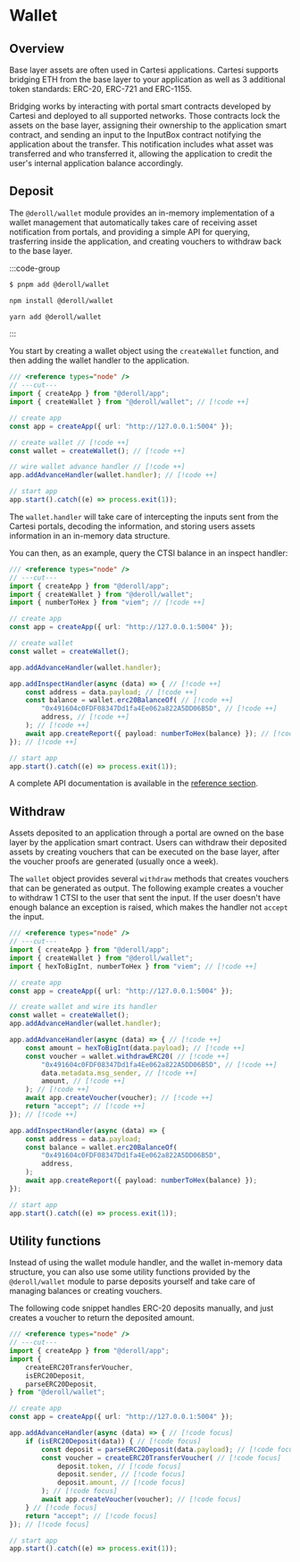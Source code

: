 # Wallet

## Overview

Base layer assets are often used in Cartesi applications.
Cartesi supports bridging ETH from the base layer to your application as well as 3 additional token standards: ERC-20, ERC-721 and ERC-1155.

Bridging works by interacting with portal smart contracts developed by Cartesi and deployed to all supported networks.
Those contracts lock the assets on the base layer, assigning their ownership to the application smart contract, and sending an input to the InputBox contract notifying the application about the transfer.
This notification includes what asset was transferred and who transferred it, allowing the application to credit the user's internal application balance accordingly.

## Deposit

The `@deroll/wallet` module provides an in-memory implementation of a wallet management that automatically takes care of receiving asset notification from portals, and providing a simple API for querying, trasferring inside the application, and creating vouchers to withdraw back to the base layer.

:::code-group
```bash [pnpm]
$ pnpm add @deroll/wallet
```
```bash [npm]
npm install @deroll/wallet
```
```bash [yarn]
yarn add @deroll/wallet
```
:::

You start by creating a wallet object using the `createWallet` function, and then adding the wallet handler to the application.

```ts twoslash
/// <reference types="node" />
// ---cut---
import { createApp } from "@deroll/app";
import { createWallet } from "@deroll/wallet"; // [!code ++]

// create app
const app = createApp({ url: "http://127.0.0.1:5004" });

// create wallet // [!code ++]
const wallet = createWallet(); // [!code ++]

// wire wallet advance handler // [!code ++]
app.addAdvanceHandler(wallet.handler); // [!code ++]

// start app
app.start().catch((e) => process.exit(1));
```

The `wallet.handler` will take care of intercepting the inputs sent from the Cartesi portals, decoding the information, and storing users assets information in an in-memory data structure.

You can then, as an example, query the CTSI balance in an inspect handler:

```ts twoslash
/// <reference types="node" />
// ---cut---
import { createApp } from "@deroll/app";
import { createWallet } from "@deroll/wallet";
import { numberToHex } from "viem"; // [!code ++]

// create app
const app = createApp({ url: "http://127.0.0.1:5004" });

// create wallet
const wallet = createWallet();

app.addAdvanceHandler(wallet.handler);

app.addInspectHandler(async (data) => { // [!code ++]
    const address = data.payload; // [!code ++]
    const balance = wallet.erc20BalanceOf( // [!code ++]
        "0x491604c0FDF08347Dd1fa4Ee062a822A5DD06B5D", // [!code ++]
        address, // [!code ++]
    ); // [!code ++]
    await app.createReport({ payload: numberToHex(balance) }); // [!code ++]
}); // [!code ++]

// start app
app.start().catch((e) => process.exit(1));
```

A complete API documentation is available in the [reference section](/wallet/overview).

## Withdraw

Assets deposited to an application through a portal are owned on the base layer by the application smart contract.
Users can withdraw their deposited assets by creating vouchers that can be executed on the base layer, after the voucher proofs are generated (usually once a week).

The `wallet` object provides several `withdraw` methods that creates vouchers that can be generated as output.
The following example creates a voucher to withdraw 1 CTSI to the user that sent the input.
If the user doesn't have enough balance an exception is raised, which makes the handler not `accept` the input.

```ts twoslash
/// <reference types="node" />
// ---cut---
import { createApp } from "@deroll/app";
import { createWallet } from "@deroll/wallet";
import { hexToBigInt, numberToHex } from "viem"; // [!code ++]

// create app
const app = createApp({ url: "http://127.0.0.1:5004" });

// create wallet and wire its handler
const wallet = createWallet();
app.addAdvanceHandler(wallet.handler);

app.addAdvanceHandler(async (data) => { // [!code ++]
    const amount = hexToBigInt(data.payload); // [!code ++]
    const voucher = wallet.withdrawERC20( // [!code ++]
        "0x491604c0FDF08347Dd1fa4Ee062a822A5DD06B5D", // [!code ++]
        data.metadata.msg_sender, // [!code ++]
        amount, // [!code ++]
    ); // [!code ++]
    await app.createVoucher(voucher); // [!code ++]
    return "accept"; // [!code ++]
}); // [!code ++]

app.addInspectHandler(async (data) => {
    const address = data.payload;
    const balance = wallet.erc20BalanceOf(
        "0x491604c0FDF08347Dd1fa4Ee062a822A5DD06B5D",
        address,
    );
    await app.createReport({ payload: numberToHex(balance) });
});

// start app
app.start().catch((e) => process.exit(1));
```

## Utility functions

Instead of using the wallet module handler, and the wallet in-memory data structure, you can also use some utility functions provided by the `@deroll/wallet` module to parse deposits yourself and take care of managing balances or creating vouchers.

The following code snippet handles ERC-20 deposits manually, and just creates a voucher to return the deposited amount.

```ts twoslash
/// <reference types="node" />
// ---cut---
import { createApp } from "@deroll/app";
import {
    createERC20TransferVoucher,
    isERC20Deposit,
    parseERC20Deposit,
} from "@deroll/wallet";

// create app
const app = createApp({ url: "http://127.0.0.1:5004" });

app.addAdvanceHandler(async (data) => { // [!code focus]
    if (isERC20Deposit(data)) { // [!code focus]
        const deposit = parseERC20Deposit(data.payload); // [!code focus]
        const voucher = createERC20TransferVoucher( // [!code focus]
            deposit.token, // [!code focus]
            deposit.sender, // [!code focus]
            deposit.amount, // [!code focus]
        ); // [!code focus]
        await app.createVoucher(voucher); // [!code focus]
    } // [!code focus]
    return "accept"; // [!code focus]
}); // [!code focus]

// start app
app.start().catch((e) => process.exit(1));
```
